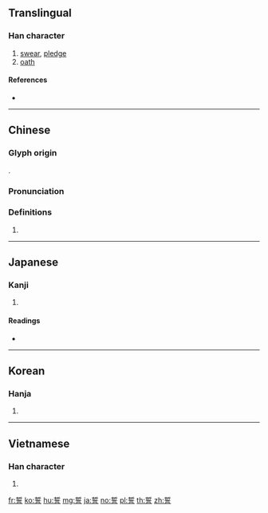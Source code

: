 {{character info/new}}
==Translingual==

===Han character===
{{Han char|rn=149|rad=言|as=07|sn=14|four=52601|canj=QLYMR|ids=⿱折言}}

# [[swear]], [[pledge]]
# [[oath]]

====References====
* {{Han ref|kx=1162.010|dkj=35514|dj=1627.010|hdz=63973.050|uh=8A93|ud=35475|bh=BB7D|bd=47997}}

----

==Chinese==
{{zh-forms}}

===Glyph origin===
{{Han etym}}
{{Han compound|折|言|c1=p|c2=s|t2=speech|ls=psc}}.

===Pronunciation===
{{zh-pron
|m=shì
|c=sai6
|h=pfs=sṳ
|md=
|mn=qz,xm:sē/zz:sī/tw,xm:sè/chōa
|mn_note=sē/sī - literary; chōa - vernacular; sè - vernacular (俗)
|w=
|mc=y
|oc=y
|cat=
}}

===Definitions===
{{zh-hanzi}}

# {{rfdef|lang=zh}}

----

==Japanese==

===Kanji===
{{ja-kanji|grade=c|rs=言07}}

# {{defn|lang=ja|sort=言07}}

====Readings====
* {{ja-readings|on=[[せい]] (sei), [[ぜい]] (zei)|kun=[[ちかう]] (chikau), [[ちかい]] (chikai)|nanori=}}

----

==Korean==

===Hanja===
{{ko-hanja|hangeul=서|eumhun=|rv=seo|mr=sŏ|y=se}}

# {{defn|lang=ko|sort=言07}}

----

==Vietnamese==

===Han character===
{{vi-hantu|[[thệ]], [[thề]]|rs=言07}}

# {{defn|lang=vi|sort=言07}}

[[fr:誓]]
[[ko:誓]]
[[hu:誓]]
[[mg:誓]]
[[ja:誓]]
[[no:誓]]
[[pl:誓]]
[[th:誓]]
[[zh:誓]]